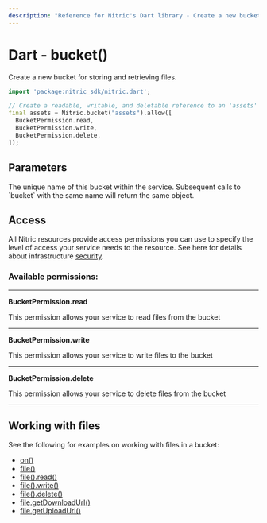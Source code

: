 ```yaml
---
description: "Reference for Nitric's Dart library - Create a new bucket for storing and retrieving files."
---
```


# Dart - bucket()

Create a new bucket for storing and retrieving files.

```dart
import 'package:nitric_sdk/nitric.dart';

// Create a readable, writable, and deletable reference to an 'assets' bucket
final assets = Nitric.bucket("assets").allow([
  BucketPermission.read,
  BucketPermission.write,
  BucketPermission.delete,
]);
```

## Parameters

<Properties>
  <Property name="name" required type="String">
    The unique name of this bucket within the service. Subsequent calls to
    `bucket` with the same name will return the same object.
  </Property>
</Properties>

## Access

All Nitric resources provide access permissions you can use to specify the level of access your service needs to the resource. See here for details about infrastructure [security](/get-started/foundations/infrastructure/security).

### Available permissions:

---

**BucketPermission.read**

This permission allows your service to read files from the bucket

---

**BucketPermission.write**

This permission allows your service to write files to the bucket

---

**BucketPermission.delete**

This permission allows your service to delete files from the bucket

---

## Working with files

See the following for examples on working with files in a bucket:

- [on()](./bucket-on)
- [file()](./bucket-file)
- [file().read()](./bucket-file-read)
- [file().write()](./bucket-file-write)
- [file().delete()](./bucket-file-delete)
- [file.getDownloadUrl()](./bucket-file-downloadurl)
- [file.getUploadUrl()](./bucket-file-uploadurl)
